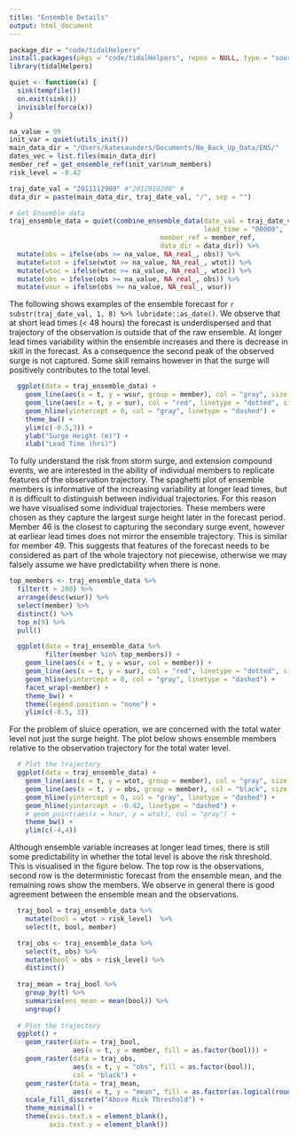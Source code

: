 ```yaml
---
title: "Ensemble Details"
output: html_document
---
```


```r
package_dir = "code/tidalHelpers"
install.packages(pkgs = "code/tidalHelpers", repos = NULL, type = "source")
library(tidalHelpers)
```

```r

quiet <- function(x) { 
  sink(tempfile()) 
  on.exit(sink()) 
  invisible(force(x)) 
} 

na_value = 99
init_var = quiet(utils_init())
main_data_dir = "/Users/katesaunders/Documents/No_Back_Up_Data/ENS/"
dates_vec = list.files(main_data_dir)
member_ref = get_ensemble_ref(init_var$num_members)
risk_level = -0.42

traj_date_val = "2011112900" #"2012010200" #
data_dir = paste(main_data_dir, traj_date_val, "/", sep = "")

# Get Ensemble data
traj_ensemble_data = quiet(combine_ensemble_data(date_val = traj_date_val, 
                                                 lead_time = "00000",
                                      member_ref = member_ref,
                                      data_dir = data_dir)) %>%
  mutate(obs = ifelse(obs >= na_value, NA_real_, obs)) %>%
  mutate(wtot = ifelse(wtot >= na_value, NA_real_, wtot)) %>%
  mutate(wtoc = ifelse(wtoc >= na_value, NA_real_, wtoc)) %>%
  mutate(obs = ifelse(obs >= na_value, NA_real_, obs)) %>%
  mutate(wsur = ifelse(obs >= na_value, NA_real_, wsur))
```

The following shows examples of the ensemble forecast for `r substr(traj_date_val, 1, 8) %>% lubridate::as_date()`. We observe that 
at short lead times (< 48 hours) the forecast is underdispersed and that trajectory of the observation is outside that of the raw ensemble. At longer lead times variability within the ensemble increases and there is decrease in skill in the forecast. As a consequence the second peak of the observed surge is not captured. Some skill remains however in that the surge will positively contributes to the total level. 

```r
  ggplot(data = traj_ensemble_data) +
    geom_line(aes(x = t, y = wsur, group = member), col = "gray", size = 0.1) +
    geom_line(aes(x = t, y = sur), col = "red", linetype = "dotted", size = 0.3) +
    geom_hline(yintercept = 0, col = "gray", linetype = "dashed") +
    theme_bw() +
    ylim(c(-0.5,3)) + 
    ylab("Surge Height (m)") + 
    xlab("Lead Time (hrs)")
```

To fully understand the risk from storm surge, and extension compound events, we are interested in the ability of individual members to replicate features of the observation trajectory. The spaghetti plot of ensemble members is informative of the increasing variability at longer lead times, but it is difficult to distinguish between individual trajectories. For this reason we have visualised some individual trajectories. These members were chosen as they capture the largest surge height later in the forecast period. Member 46 is the closest to capturing the secondary surge event, however at earliear lead times does not mirror the ensemble trajectory. This is similar for member 49. This suggests that features of the forecast needs to be considered as part of the whole trajectory not piecewise, otherwise we may falsely assume we have predictability when there is none.

```r
top_members <- traj_ensemble_data %>% 
  filter(t > 200) %>% 
  arrange(desc(wsur)) %>% 
  select(member) %>%
  distinct() %>%
  top_n(9) %>%
  pull()

  ggplot(data = traj_ensemble_data %>% 
         filter(member %in% top_members)) +
    geom_line(aes(x = t, y = wsur, col = member)) +
    geom_line(aes(x = t, y = sur), col = "red", linetype = "dotted", size = 0.3) +
    geom_hline(yintercept = 0, col = "gray", linetype = "dashed") +
    facet_wrap(~member) + 
    theme_bw() +
    theme(legend.position = "none") +
    ylim(c(-0.5, 3))
```

For the problem of sluice operation, we are concerned with the total water level not just the surge height. The plot below shows ensemble members relative to the observation trajectory for the total water level. 

```r
  # Plot the trajectory
  ggplot(data = traj_ensemble_data) +
    geom_line(aes(x = t, y = wtot, group = member), col = "gray", size = 0.1) +
    geom_line(aes(x = t, y = obs, group = member), col = "black", size = 0.3) +
    geom_hline(yintercept = 0, col = "gray", linetype = "dashed") +
    geom_hline(yintercept = -0.42, linetype = "dashed") +
    # geom_point(aes(x = hour, y = wtot), col = "gray") +
    theme_bw() +
    ylim(c(-4,4))
```

Although ensemble variable increases at longer lead times, there is still some predictability in whether the total level is above the risk threshold. This is visualised in the figure below. The top row is the observations, second row is the deterministic forecast from the ensemble mean, and the remaining rows show the members. We observe in general there is good agreement between the ensemble mean and the observations.

```r
  traj_bool = traj_ensemble_data %>% 
    mutate(bool = wtot > risk_level)  %>%
    select(t, bool, member)

  traj_obs <- traj_ensemble_data %>%
    select(t, obs) %>%
    mutate(bool = obs > risk_level) %>%
    distinct()
  
  traj_mean = traj_bool %>% 
    group_by(t) %>%
    summarise(ens_mean = mean(bool)) %>%
    ungroup()
  
  # Plot the trajectory
  ggplot() +
    geom_raster(data = traj_bool,
                aes(x = t, y = member, fill = as.factor(bool))) +
    geom_raster(data = traj_obs,
                aes(x = t, y = "obs", fill = as.factor(bool)),
                col = "black") +
    geom_raster(data = traj_mean, 
                aes(x = t, y = "mean", fill = as.factor(as.logical(round(ens_mean))))) + 
    scale_fill_discrete("Above Risk Threshold") +
    theme_minimal() +
    theme(axis.text.x = element_blank(), 
          axis.text.y = element_blank())
```


